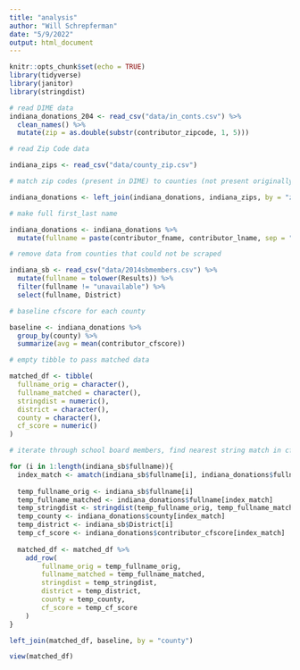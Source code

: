 ```yaml
---
title: "analysis"
author: "Will Schrepferman"
date: "5/9/2022"
output: html_document
---
```


```r
knitr::opts_chunk$set(echo = TRUE)
library(tidyverse)
library(janitor)
library(stringdist)
```


```r
# read DIME data
indiana_donations_204 <- read_csv("data/in_conts.csv") %>%
  clean_names() %>%
  mutate(zip = as.double(substr(contributor_zipcode, 1, 5)))

# read Zip Code data

indiana_zips <- read_csv("data/county_zip.csv")

# match zip codes (present in DIME) to counties (not present originally in DIME)

indiana_donations <- left_join(indiana_donations, indiana_zips, by = "zip")

# make full first_last name

indiana_donations <- indiana_donations %>%
  mutate(fullname = paste(contributor_fname, contributor_lname, sep = " "))

# remove data from counties that could not be scraped

indiana_sb <- read_csv("data/2014sbmembers.csv") %>%
  mutate(fullname = tolower(Results)) %>%
  filter(fullname != "unavailable") %>%
  select(fullname, District)

```

```r

# baseline cfscore for each county

baseline <- indiana_donations %>%
  group_by(county) %>%
  summarize(avg = mean(contributor_cfscore))
```



```r

# empty tibble to pass matched data

matched_df <- tibble(
  fullname_orig = character(),
  fullname_matched = character(),
  stringdist = numeric(),
  district = character(),
  county = character(),
  cf_score = numeric()
)

# iterate through school board members, find nearest string match in cfscore database, combine relevant data

for (i in 1:length(indiana_sb$fullname)){
  index_match <- amatch(indiana_sb$fullname[i], indiana_donations$fullname, maxDist = 100)
  
  temp_fullname_orig <- indiana_sb$fullname[i]
  temp_fullname_matched <- indiana_donations$fullname[index_match]
  temp_stringdist <- stringdist(temp_fullname_orig, temp_fullname_matched)
  temp_county <- indiana_donations$county[index_match]
  temp_district <- indiana_sb$District[i]
  temp_cf_score <- indiana_donations$contributor_cfscore[index_match]
  
  matched_df <- matched_df %>%
    add_row(
        fullname_orig = temp_fullname_orig,
        fullname_matched = temp_fullname_matched,
        stringdist = temp_stringdist,
        district = temp_district,
        county = temp_county,
        cf_score = temp_cf_score
    )
}

left_join(matched_df, baseline, by = "county")

view(matched_df)

```


